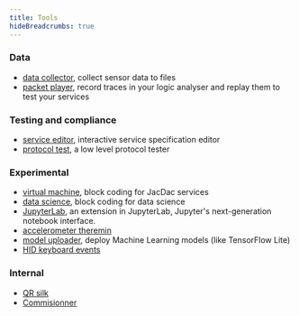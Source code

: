 ```yaml
---
title: Tools
hideBreadcrumbs: true
---
```



<Tools />

### Data

-   [data collector](/tools/collector/), collect sensor data to files
-   [packet player](/tools/player/), record traces in your logic analyser and replay them to test your services

### Testing and compliance

-   [service editor](/tools/service-editor/), interactive service specification editor
-   [protocol test](/tools/prototest/), a low level protocol tester

### Experimental

-   [virtual machine](/editors/vm/), block coding for JacDac services
-   [data science](/editors/data/), block coding for data science
-   [JupyterLab](/tools/jupyterlab/), an extension in JupyterLab, Jupyter's next-generation notebook interface.
-   [accelerometer theremin](/tools/accelerometer-theremin)
-   [model uploader](/tools/model-uploader/), deploy Machine Learning models (like TensorFlow Lite)
-   [HID keyboard events](/tools/hid-events/)

### Internal

-   [QR silk](/tools/qr-silk/)
-   [Commisionner](/tools/commisionner/)
